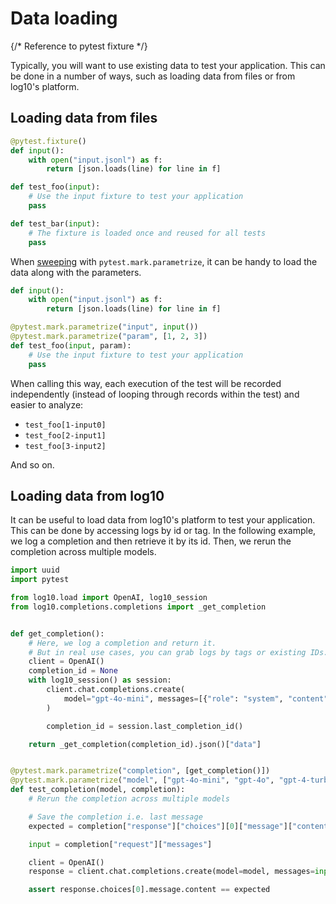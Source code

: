 # Data loading

{/* Reference to pytest fixture */}

Typically, you will want to use existing data to test your application.
This can be done in a number of ways, such as loading data from files or from log10's platform.

## Loading data from files

```python
@pytest.fixture()
def input():
    with open("input.jsonl") as f:
        return [json.loads(line) for line in f]

def test_foo(input):
    # Use the input fixture to test your application
    pass

def test_bar(input):
    # The fixture is loaded once and reused for all tests
    pass
```

When [sweeping](/evaluation/sweep) with `pytest.mark.parametrize`, it can be handy to load the data along with the parameters.

```python
def input():
    with open("input.jsonl") as f:
        return [json.loads(line) for line in f]

@pytest.mark.parametrize("input", input())
@pytest.mark.parametrize("param", [1, 2, 3])
def test_foo(input, param):
    # Use the input fixture to test your application
    pass
```

When calling this way, each execution of the test will be recorded independently (instead of looping through records within the test) and easier to analyze:

 - `test_foo[1-input0]`
 - `test_foo[2-input1]`
 - `test_foo[3-input2]`

And so on.

## Loading data from log10

It can be useful to load data from log10's platform to test your application. This can be done by accessing logs by id or tag.
In the following example, we log a completion and then retrieve it by its id. Then, we rerun the completion across multiple models.

```python
import uuid
import pytest

from log10.load import OpenAI, log10_session
from log10.completions.completions import _get_completion


def get_completion():
    # Here, we log a completion and return it.
    # But in real use cases, you can grab logs by tags or existing IDs.
    client = OpenAI()
    completion_id = None
    with log10_session() as session:
        client.chat.completions.create(
            model="gpt-4o-mini", messages=[{"role": "system", "content": "2 + 2"}]
        )

        completion_id = session.last_completion_id()

    return _get_completion(completion_id).json()["data"]


@pytest.mark.parametrize("completion", [get_completion()])
@pytest.mark.parametrize("model", ["gpt-4o-mini", "gpt-4o", "gpt-4-turbo"])
def test_completion(model, completion):
    # Rerun the completion across multiple models

    # Save the completion i.e. last message
    expected = completion["response"]["choices"][0]["message"]["content"]

    input = completion["request"]["messages"]

    client = OpenAI()
    response = client.chat.completions.create(model=model, messages=input)

    assert response.choices[0].message.content == expected
```